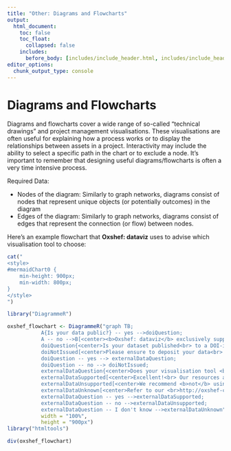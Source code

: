 ```yaml
---
title: "Other: Diagrams and Flowcharts"
output:
  html_document:
    toc: false
    toc_float:
      collapsed: false
    includes:
      before_body: [includes/include_header.html, includes/include_header_navpage.html]
editor_options: 
  chunk_output_type: console
---
```

# Diagrams and Flowcharts

Diagrams and flowcharts cover a wide range of so-called "technical drawings" and project management visualisations. These visualisations are often useful for explaining how a process works or to display the relationships between assets in a project. Interactivity may include the ability to select a specific path in the chart or to exclude a node. It's important to remember that designing useful diagrams/flowcharts is often a very time intensive process.

Required Data:

- Nodes of the diagram: Similarly to graph networks, diagrams consist of nodes that represent unique objects (or potentially outcomes) in the diagram
- Edges of the diagram: Similarly to graph networks, diagrams consist of edges that represent the connection (or flow) between nodes.

Here's an example flowchart that **Oxshef: dataviz** uses to advise which visualisation tool to choose:

```r
cat("
<style>
#mermaidChart0 { 
    min-height: 900px;
    min-width: 800px;
}
</style>
")
```

```r
library("DiagrammeR")

oxshef_flowchart <- DiagrammeR("graph TB;
           A{Is your data public?} -- yes -->doiQuestion;
           A -- no -->B[<center><b>Oxshef: dataviz</b> exclusively supports researchers in <br> the visualisation and promotion of <br> public datasets.</center>];
           doiQuestion{<center>Is your dataset published<br> to a DOI-issuing data repository?</center>};
           doiNotIssued[<center>Please ensure to deposit your data<br> in a DOI-issuing repository</center>]
           doiQuestion -- yes --> externalDataQuestion;
           doiQuestion -- no --> doiNotIssued;
           externalDataQuestion{<center>Does your visualisation tool <br> allow data to be pulled from <br> your data repository?</center>};
           externalDataSupported[<center>Excellent!<br> Our resources are designed for you!</center>];
           externalDataUnsupported[<center>We recommend <b>not</b> using these tools</center>];
           externalDataUnknown[<center>Refer to our <br>http://oxshef-charts.netlify.com/tools.html page</center>];
           externalDataQuestion -- yes -->externalDataSupported;
           externalDataQuestion -- no -->externalDataUnsupported;
           externalDataQuestion -- I don't know -->externalDataUnknown",
           width = "100%",
           height = "900px")
library("htmltools")

div(oxshef_flowchart)
```

